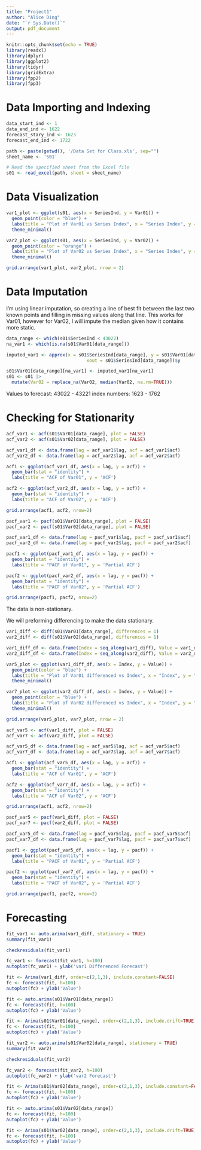 ```yaml
---
title: "Project1"
author: "Alice Ding"
date: "`r Sys.Date()`"
output: pdf_document
---
```


```r
knitr::opts_chunk$set(echo = TRUE)
library(readxl)
library(dplyr)
library(ggplot2)
library(tidyr)
library(gridExtra)
library(fpp2)
library(fpp3)
```

# Data Importing and Indexing

```r
data_start_ind <- 1
data_end_ind <- 1622
forecast_stary_ind <- 1623
forecast_end_ind <- 1722

path <- paste(getwd(), '/Data Set for Class.xls', sep="")
sheet_name <- 'S01'

# Read the specified sheet from the Excel file
s01 <- read_excel(path, sheet = sheet_name)
```

# Data Visualization

```r
var1_plot <- ggplot(s01, aes(x = SeriesInd, y = Var01)) +
  geom_point(color = "blue") +
  labs(title = "Plot of Var01 vs Series Index", x = "Series Index", y = "Value") +
  theme_minimal()
```

```r
var2_plot <- ggplot(s01, aes(x = SeriesInd, y = Var02)) +
  geom_point(color = "orange") +
  labs(title = "Plot of Var02 vs Series Index", x = "Series Index", y = "Value") +
  theme_minimal()
```

```r
grid.arrange(var1_plot, var2_plot, nrow = 2)
```

# Data Imputation 

I'm using linear imputation, so creating a line of best fit between the last two known points and filling in missing values along that line. This works for Var01, however for Var02, I will impute the median given how it contains more static.

```r
data_range <- which(s01$SeriesInd < 43022)
na_var1 <- which(is.na(s01$Var01[data_range]))
```

```r
imputed_var1 <- approx(x = s01$SeriesInd[data_range], y = s01$Var01[data_range], 
                              xout = s01$SeriesInd[data_range])$y
```

```r
s01$Var01[data_range][na_var1] <- imputed_var1[na_var1]
s01 <- s01 |>
  mutate(Var02 = replace_na(Var02, median(Var02, na.rm=TRUE)))
```

Values to forecast: 43022 - 43221
index numbers: 1623 - 1762

# Checking for Stationarity

```r
acf_var1 <- acf(s01$Var01[data_range], plot = FALSE)
acf_var2 <- acf(s01$Var02[data_range], plot = FALSE)

acf_var1_df <- data.frame(lag = acf_var1$lag, acf = acf_var1$acf)
acf_var2_df <- data.frame(lag = acf_var2$lag, acf = acf_var2$acf)

acf1 <- ggplot(acf_var1_df, aes(x = lag, y = acf)) +
  geom_bar(stat = "identity") +
  labs(title = "ACF of Var01", y = 'ACF')

acf2 <- ggplot(acf_var2_df, aes(x = lag, y = acf)) +
  geom_bar(stat = "identity") +
  labs(title = "ACF of Var02", y = 'ACF')

grid.arrange(acf1, acf2, nrow=2)
```

```r
pacf_var1 <- pacf(s01$Var01[data_range], plot = FALSE)
pacf_var2 <- pacf(s01$Var02[data_range], plot = FALSE)

pacf_var1_df <- data.frame(lag = pacf_var1$lag, pacf = pacf_var1$acf)
pacf_var2_df <- data.frame(lag = pacf_var2$lag, pacf = pacf_var2$acf)

pacf1 <- ggplot(pacf_var1_df, aes(x = lag, y = pacf)) +
  geom_bar(stat = "identity") +
  labs(title = "PACF of Var01", y = 'Partial ACF')

pacf2 <- ggplot(pacf_var2_df, aes(x = lag, y = pacf)) +
  geom_bar(stat = "identity") +
  labs(title = "PACF of Var02", y = 'Partial ACF')

grid.arrange(pacf1, pacf2, nrow=2)
```

The data is non-stationary.

We will preforming differencing to make the data stationary.

```r
var1_diff <- diff(s01$Var01[data_range], differences = 1)
var2_diff <- diff(s01$Var02[data_range], differences = 1)

var1_diff_df <- data.frame(Index = seq_along(var1_diff), Value = var1_diff)
var2_diff_df <- data.frame(Index = seq_along(var2_diff), Value = var2_diff)
```

```r
var5_plot <- ggplot(var1_diff_df, aes(x = Index, y = Value)) +
  geom_point(color = "blue") +
  labs(title = "Plot of Var01 differenced vs Index", x = "Index", y = "Value") +
  theme_minimal()
```

```r
var7_plot <- ggplot(var2_diff_df, aes(x = Index, y = Value)) +
  geom_point(color = "blue") +
  labs(title = "Plot of Var02 differenced vs Index", x = "Index", y = "Value") +
  theme_minimal()
```

```r
grid.arrange(var5_plot, var7_plot, nrow = 2)
```
```r
acf_var5 <- acf(var1_diff, plot = FALSE)
acf_var7 <- acf(var2_diff, plot = FALSE)

acf_var5_df <- data.frame(lag = acf_var5$lag, acf = acf_var5$acf)
acf_var7_df <- data.frame(lag = acf_var7$lag, acf = acf_var7$acf)

acf1 <- ggplot(acf_var5_df, aes(x = lag, y = acf)) +
  geom_bar(stat = "identity") +
  labs(title = "ACF of Var01", y = 'ACF')

acf2 <- ggplot(acf_var7_df, aes(x = lag, y = acf)) +
  geom_bar(stat = "identity") +
  labs(title = "ACF of Var02", y = 'ACF')

grid.arrange(acf1, acf2, nrow=2)
```

```r
pacf_var5 <- pacf(var1_diff, plot = FALSE)
pacf_var7 <- pacf(var2_diff, plot = FALSE)

pacf_var5_df <- data.frame(lag = pacf_var5$lag, pacf = pacf_var5$acf)
pacf_var7_df <- data.frame(lag = pacf_var7$lag, pacf = pacf_var7$acf)

pacf1 <- ggplot(pacf_var5_df, aes(x = lag, y = pacf)) +
  geom_bar(stat = "identity") +
  labs(title = "PACF of Var01", y = 'Partial ACF')

pacf2 <- ggplot(pacf_var7_df, aes(x = lag, y = pacf)) +
  geom_bar(stat = "identity") +
  labs(title = "PACF of Var02", y = 'Partial ACF')

grid.arrange(pacf1, pacf2, nrow=2)
```

# Forecasting

```r
fit_var1 <- auto.arima(var1_diff, stationary = TRUE)
summary(fit_var1)
```

```r
checkresiduals(fit_var1)
```

```r
fc_var1 <- forecast(fit_var1, h=100)
autoplot(fc_var1) + ylab('var1 Differenced Forecast')
```

```r
fit <- Arima(var1_diff, order=c(2,1,3), include.constant=FALSE)
fc <- forecast(fit, h=100)
autoplot(fc) + ylab('Value')
```

```r
fit <- auto.arima(s01$Var01[data_range])
fc <- forecast(fit, h=100)
autoplot(fc) + ylab('Value')
```


```r
fit <- Arima(s01$Var01[data_range], order=c(2,1,3), include.drift=TRUE)
fc <- forecast(fit, h=100)
autoplot(fc) + ylab('Value')
```

```r
fit_var2 <- auto.arima(s01$Var02[data_range], stationary = TRUE)
summary(fit_var2)
```

```r
checkresiduals(fit_var2)
```

```r
fc_var2 <- forecast(fit_var2, h=100)
autoplot(fc_var2) + ylab('var2 Forecast')
```

```r
fit <- Arima(s01$Var02[data_range], order=c(2,1,3), include.constant=FALSE)
fc <- forecast(fit, h=100)
autoplot(fc) + ylab('Value')
```

```r
fit <- auto.arima(s01$Var02[data_range])
fc <- forecast(fit, h=100)
autoplot(fc) + ylab('Value')
```


```r
fit <- Arima(s01$Var02[data_range], order=c(2,1,3), include.drift=TRUE)
fc <- forecast(fit, h=100)
autoplot(fc) + ylab('Value')
```